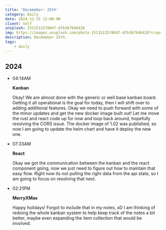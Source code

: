 ```yaml
---
title: 'Decemeber: 25th'
category: Daily
date: 2024-12-25 12:00:00
client: Self
unsplash: 1511512578047-dfb367046420
img: https://images.unsplash.com/photo-1511512578047-dfb367046420?crop=entropy&cs=srgb&fm=jpg&ixid=MnwzNjM5Nzd8MHwxfHJhbmRvbXx8fHx8fHx8fDE2ODE3NDg2ODY&ixlib=rb-4.0.3&q=85
description: Decemeber 25th.
tags:
    - daily
---
```



## 2024

-   04:14AM

    **Kanban**

    Okay! We are almost done with the generic or well base kanban board.
    Getting it all operational is the goal for today, then I will shift over to adding additional features.
    Okay we need to push forward with some of the minor updates and get the new docker image built out!
    Let me move the rust and react code up for now and loop back around, hopefully resolving the CORS issue.
    The docker image of 1.02 was published, so now I am going to update the helm chart and have it deploy the new one.

-   07:33AM

    **React**

    Okay we got the communication between the kanban and the react component going, now we just need to figure out how to maintain that easy flow.
    Right now its not pulling the right data from the api state, so I am going to focus on resolving that next.

-   02:21PM

    **MerryXMas**

    Happy holidays!
    Forgot to include that in my notes, xD
    I am thinking of redoing the whole kanban system to help keep track of the notes a bit better, maybe even expanding the item collection that would be involved.